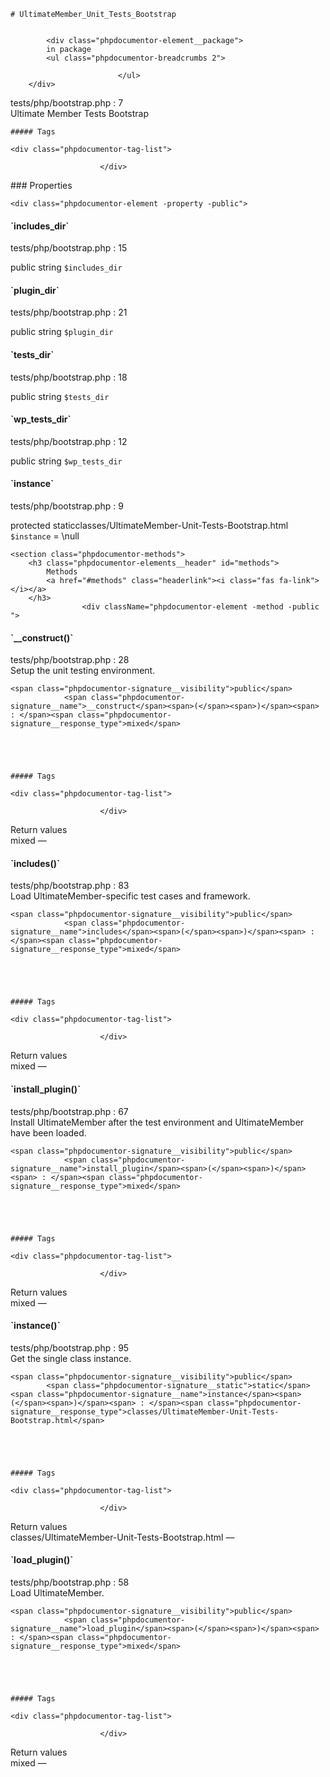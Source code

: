 

<div class="phpdocumentor-element -class">

    # UltimateMember_Unit_Tests_Bootstrap

    
            <div class="phpdocumentor-element__package">
            in package
            <ul class="phpdocumentor-breadcrumbs 2">
                                   
                            </ul>
        </div>
    
    
    


<div class="phpdocumentor-element-found-in">
    <Link href="../files/tests-php-bootstrap.html#source-view.7">tests/php/bootstrap.php</Link> : <span class="phpdocumentor-element-found-in__line">7</span>
</div>

<div class="phpdocumentor-summary">
Ultimate Member Tests Bootstrap
</div>




    ##### Tags
     
    <div class="phpdocumentor-tag-list">
                                   
                        </div>













<section class="phpdocumentor-properties">
### Properties
    
    <div class="phpdocumentor-element -property -public">
<h4 class="phpdocumentor-element__name" id="property_includes_dir">
    `includes_dir`
    <a href="#property_includes_dir" class="headerlink"><i class="fas fa-link"></i></a>
    <span class="phpdocumentor-element__modifiers">
                    </span>
</h4>

<div class="phpdocumentor-element-found-in">
    <Link href="../files/tests-php-bootstrap.html#source-view.15">tests/php/bootstrap.php</Link> : <span class="phpdocumentor-element-found-in__line">15</span>
</div>


<span class="phpdocumentor-signature__visibility">public</span>
<span class="phpdocumentor-signature__type">string</span>
<span class="phpdocumentor-signature__name">`$includes_dir`</span>






</div>
    <div class="phpdocumentor-element -property -public">
<h4 class="phpdocumentor-element__name" id="property_plugin_dir">
    `plugin_dir`
    <a href="#property_plugin_dir" class="headerlink"><i class="fas fa-link"></i></a>
    <span class="phpdocumentor-element__modifiers">
                    </span>
</h4>

<div class="phpdocumentor-element-found-in">
    <Link href="../files/tests-php-bootstrap.html#source-view.21">tests/php/bootstrap.php</Link> : <span class="phpdocumentor-element-found-in__line">21</span>
</div>


<span class="phpdocumentor-signature__visibility">public</span>
<span class="phpdocumentor-signature__type">string</span>
<span class="phpdocumentor-signature__name">`$plugin_dir`</span>






</div>
    <div class="phpdocumentor-element -property -public">
<h4 class="phpdocumentor-element__name" id="property_tests_dir">
    `tests_dir`
    <a href="#property_tests_dir" class="headerlink"><i class="fas fa-link"></i></a>
    <span class="phpdocumentor-element__modifiers">
                    </span>
</h4>

<div class="phpdocumentor-element-found-in">
    <Link href="../files/tests-php-bootstrap.html#source-view.18">tests/php/bootstrap.php</Link> : <span class="phpdocumentor-element-found-in__line">18</span>
</div>


<span class="phpdocumentor-signature__visibility">public</span>
<span class="phpdocumentor-signature__type">string</span>
<span class="phpdocumentor-signature__name">`$tests_dir`</span>






</div>
    <div class="phpdocumentor-element -property -public">
<h4 class="phpdocumentor-element__name" id="property_wp_tests_dir">
    `wp_tests_dir`
    <a href="#property_wp_tests_dir" class="headerlink"><i class="fas fa-link"></i></a>
    <span class="phpdocumentor-element__modifiers">
                    </span>
</h4>

<div class="phpdocumentor-element-found-in">
    <Link href="../files/tests-php-bootstrap.html#source-view.12">tests/php/bootstrap.php</Link> : <span class="phpdocumentor-element-found-in__line">12</span>
</div>


<span class="phpdocumentor-signature__visibility">public</span>
<span class="phpdocumentor-signature__type">string</span>
<span class="phpdocumentor-signature__name">`$wp_tests_dir`</span>






</div>
    <div class="phpdocumentor-element -property -protected-static">
<h4 class="phpdocumentor-element__name" id="property_instance">
    `instance`
    <a href="#property_instance" class="headerlink"><i class="fas fa-link"></i></a>
    <span class="phpdocumentor-element__modifiers">
                    </span>
</h4>

<div class="phpdocumentor-element-found-in">
    <Link href="../files/tests-php-bootstrap.html#source-view.9">tests/php/bootstrap.php</Link> : <span class="phpdocumentor-element-found-in__line">9</span>
</div>


<span class="phpdocumentor-signature__visibility">protected</span>
<span class="phpdocumentor-signature__static">static</span><span class="phpdocumentor-signature__type">classes/UltimateMember-Unit-Tests-Bootstrap.html</span>
<span class="phpdocumentor-signature__name">`$instance`</span>
 = <span class="phpdocumentor-signature__default-value">\null</span>





</div>
</section>

    <section class="phpdocumentor-methods">
        <h3 class="phpdocumentor-elements__header" id="methods">
            Methods
            <a href="#methods" class="headerlink"><i class="fas fa-link"></i></a>
        </h3>
                    <div className="phpdocumentor-element -method -public ">
<h4 class="phpdocumentor-element__name" id="method___construct">
    `__construct()`
    <a href="#method___construct" class="headerlink"><i class="fas fa-link"></i></a>
</h4>

<div class="phpdocumentor-element-found-in">
    <Link href="../files/tests-php-bootstrap.html#source-view.28">tests/php/bootstrap.php</Link> : <span class="phpdocumentor-element-found-in__line">28</span>
</div>

<div class="phpdocumentor-summary">
Setup the unit testing environment.
</div>


    <span class="phpdocumentor-signature__visibility">public</span>
                <span class="phpdocumentor-signature__name">__construct</span><span>(</span><span>)</span><span> : </span><span class="phpdocumentor-signature__response_type">mixed</span>





    ##### Tags
     
    <div class="phpdocumentor-tag-list">
                                   
                        </div>

<div className="text-bold">Return values</div>
<span class="phpdocumentor-signature__response_type">mixed</span> &mdash; <span class="phpdocumentor-return-value__description"></span><div className="py-4"></div>

</div>
                    <div className="phpdocumentor-element -method -public ">
<h4 class="phpdocumentor-element__name" id="method_includes">
    `includes()`
    <a href="#method_includes" class="headerlink"><i class="fas fa-link"></i></a>
</h4>

<div class="phpdocumentor-element-found-in">
    <Link href="../files/tests-php-bootstrap.html#source-view.83">tests/php/bootstrap.php</Link> : <span class="phpdocumentor-element-found-in__line">83</span>
</div>

<div class="phpdocumentor-summary">
Load UltimateMember-specific test cases and framework.
</div>


    <span class="phpdocumentor-signature__visibility">public</span>
                <span class="phpdocumentor-signature__name">includes</span><span>(</span><span>)</span><span> : </span><span class="phpdocumentor-signature__response_type">mixed</span>





    ##### Tags
     
    <div class="phpdocumentor-tag-list">
                                   
                        </div>

<div className="text-bold">Return values</div>
<span class="phpdocumentor-signature__response_type">mixed</span> &mdash; <span class="phpdocumentor-return-value__description"></span><div className="py-4"></div>

</div>
                    <div className="phpdocumentor-element -method -public ">
<h4 class="phpdocumentor-element__name" id="method_install_plugin">
    `install_plugin()`
    <a href="#method_install_plugin" class="headerlink"><i class="fas fa-link"></i></a>
</h4>

<div class="phpdocumentor-element-found-in">
    <Link href="../files/tests-php-bootstrap.html#source-view.67">tests/php/bootstrap.php</Link> : <span class="phpdocumentor-element-found-in__line">67</span>
</div>

<div class="phpdocumentor-summary">
Install UltimateMember after the test environment and UltimateMember have been loaded.
</div>


    <span class="phpdocumentor-signature__visibility">public</span>
                <span class="phpdocumentor-signature__name">install_plugin</span><span>(</span><span>)</span><span> : </span><span class="phpdocumentor-signature__response_type">mixed</span>





    ##### Tags
     
    <div class="phpdocumentor-tag-list">
                                   
                        </div>

<div className="text-bold">Return values</div>
<span class="phpdocumentor-signature__response_type">mixed</span> &mdash; <span class="phpdocumentor-return-value__description"></span><div className="py-4"></div>

</div>
                    <div className="phpdocumentor-element -method -public-static ">
<h4 class="phpdocumentor-element__name" id="method_instance">
    `instance()`
    <a href="#method_instance" class="headerlink"><i class="fas fa-link"></i></a>
</h4>

<div class="phpdocumentor-element-found-in">
    <Link href="../files/tests-php-bootstrap.html#source-view.95">tests/php/bootstrap.php</Link> : <span class="phpdocumentor-element-found-in__line">95</span>
</div>

<div class="phpdocumentor-summary">
Get the single class instance.
</div>


    <span class="phpdocumentor-signature__visibility">public</span>
            <span class="phpdocumentor-signature__static">static</span>    <span class="phpdocumentor-signature__name">instance</span><span>(</span><span>)</span><span> : </span><span class="phpdocumentor-signature__response_type">classes/UltimateMember-Unit-Tests-Bootstrap.html</span>





    ##### Tags
     
    <div class="phpdocumentor-tag-list">
                                   
                        </div>

<div className="text-bold">Return values</div>
<span class="phpdocumentor-signature__response_type">classes/UltimateMember-Unit-Tests-Bootstrap.html</span> &mdash; <span class="phpdocumentor-return-value__description"></span><div className="py-4"></div>

</div>
                    <div className="phpdocumentor-element -method -public ">
<h4 class="phpdocumentor-element__name" id="method_load_plugin">
    `load_plugin()`
    <a href="#method_load_plugin" class="headerlink"><i class="fas fa-link"></i></a>
</h4>

<div class="phpdocumentor-element-found-in">
    <Link href="../files/tests-php-bootstrap.html#source-view.58">tests/php/bootstrap.php</Link> : <span class="phpdocumentor-element-found-in__line">58</span>
</div>

<div class="phpdocumentor-summary">
Load UltimateMember.
</div>


    <span class="phpdocumentor-signature__visibility">public</span>
                <span class="phpdocumentor-signature__name">load_plugin</span><span>(</span><span>)</span><span> : </span><span class="phpdocumentor-signature__response_type">mixed</span>





    ##### Tags
     
    <div class="phpdocumentor-tag-list">
                                   
                        </div>

<div className="text-bold">Return values</div>
<span class="phpdocumentor-signature__response_type">mixed</span> &mdash; <span class="phpdocumentor-return-value__description"></span><div className="py-4"></div>

</div>
            </section>

</div>
